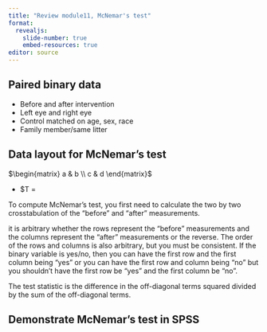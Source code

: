 ```yaml
---
title: "Review module11, McNemar's test"
format: 
  revealjs:
    slide-number: true
    embed-resources: true
editor: source
---
```


## Paired binary data

-   Before and after intervention
-   Left eye and right eye
-   Control matched on age, sex, race
-   Family member/same litter

## Data layout for McNemar's test

$\begin{matrix} a & b \\ c & d \end{matrix}$


-   $T = \frac{(b-c)^2}{b+c}

::: notes
To compute McNemar's test, you first need to calculate the two by two crosstabulation of the "before" and "after" measurements. 

it is arbitrary whether the rows represent the "before" measurements and the columns represent the "after" measurements or the reverse. The order of the rows and columns is also arbitrary, but you must be consistent. If the binary variable is yes/no, then you can have the first row and the first column being "yes" or you can have the first row and column being "no" but you shouldn't have the first row be "yes" and the first column be "no".

The test statistic is the difference in the off-diagonal terms squared divided by the sum of the off-diagonal terms.
:::

## Demonstrate McNemar's test in SPSS
